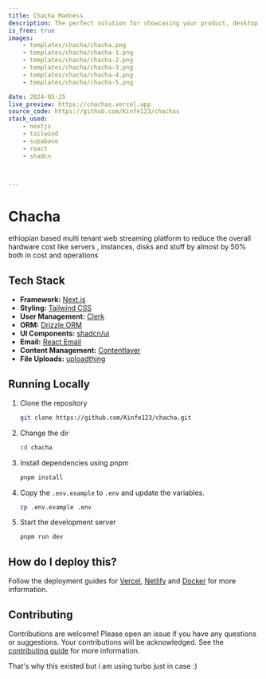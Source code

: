 ```yaml
---
title: Chacha Madness 
description: The perfect solution for showcasing your product, desktop app, or mobile app in a visually appealing and user-friendly way, to help you get more users to try your product .
is_free: true
images: 
    - templates/chacha/chacha.png
    - templates/chacha/chacha-1.png
    - templates/chacha/chacha-2.png
    - templates/chacha/chacha-3.png
    - templates/chacha/chacha-4.png
    - templates/chacha/chacha-5.png

date: 2024-05-25
live_preview: https://chachas.vercel.app
source_code: https://github.com/Kinfe123/chachas
stack_used: 
    - nextjs 
    - tailwind
    - supabase
    - react
    - shadcn



---
```



# Chacha

ethiopian based multi tenant web streaming platform to reduce the overall hardware cost like servers , instances, disks and stuff by almost by 50% both in cost and operations
## Tech Stack

- **Framework:** [Next.js](https://nextjs.org)
- **Styling:** [Tailwind CSS](https://tailwindcss.com)
- **User Management:** [Clerk](https://clerk.com)
- **ORM:** [Drizzle ORM](https://orm.drizzle.team)
- **UI Components:** [shadcn/ui](https://ui.shadcn.com)
- **Email:** [React Email](https://react.email)
- **Content Management:** [Contentlayer](https://www.contentlayer.dev)
- **File Uploads:** [uploadthing](https://uploadthing.com)

## Running Locally

1. Clone the repository

   ```bash
   git clone https://github.com/Kinfe123/chacha.git
   ```

2. Change the dir

   ```bash
   cd chacha
   ```

3. Install dependencies using pnpm

   ```bash
   pnpm install
   ```

4. Copy the `.env.example` to `.env` and update the variables.

   ```bash
   cp .env.example .env
   ```

5. Start the development server

   ```bash
   pnpm run dev
   ```

## How do I deploy this?

Follow the deployment guides for [Vercel](https://create.t3.gg/en/deployment/vercel), [Netlify](https://create.t3.gg/en/deployment/netlify) and [Docker](https://create.t3.gg/en/deployment/docker) for more information.

## Contributing

Contributions are welcome! Please open an issue if you have any questions or suggestions. Your contributions will be acknowledged. See the [contributing guide](./CONTRIBUTING.md) for more information.

That's why this existed but i am using turbo just in case :)

